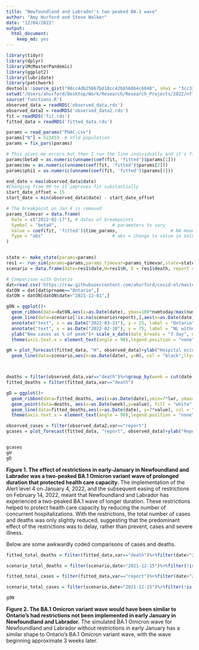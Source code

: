 ```yaml
---
title: "Newfoundland and Labrador's two-peaked BA.1 wave"
author: "Amy Hurford and Steve Walker"
date: "12/04/2022"
output: 
  html_document: 
    keep_md: yes
---
```


```r
library(tidyr)
library(dplyr)
library(McMasterPandemic)
library(ggplot2)
library(lubridate)
library(patchwork)
devtools::source_gist("98cc4db25867bd18cc42b6568b4c6848", sha1 = "3cc333562e")
setwd("/Users/ahurford/Desktop/Work/Research/Research_Projects/2022/nfld-macpan")
source('functions.R')
observed_data = readRDS('observed_data.rds')
observed_data2 = readRDS('observed_data2.rds')
fit = readRDS('fit.rds')
fitted_data = readRDS('fitted_data.rds')

params = read_params("PHAC.csv")
params["N"] = 522453  # nfld population
params = fix_pars(params)

# This gives me errors but then I run the line individually and it's fine
params$beta0 = as.numeric(unname(coef(fit, 'fitted')$params[1]))
params$mu = as.numeric(unname(coef(fit, 'fitted')$params[2]))
params$phi1 = as.numeric(unname(coef(fit, 'fitted')$params[3]))

end_date = max(observed_data$date)
#Changing from 90 to 15 improves fit substantially
start_date_offset = 15
start_date = min(observed_data$date) - start_date_offset

# The breakpoint on Jan 4 is removed
params_timevar = data.frame(
  Date = c("2022-02-17"), # dates of breakpoints
  Symbol = "beta0",                     # parameters to vary
  Value = coef(fit, 'fitted')$time_params,                    # NA means calibrate to data
  Type = "abs"                          # abs = change to value in Value col
)


state <- make_state(params=params)
res1 <- run_sim(params=params,params_timevar=params_timevar,state=state, start_date=start_date, end_date=end_date)
scenario = data.frame(date=res1$date,H=res1$H, D = res1$death, report = res1$report, cumRep = res1$cumRep)
```

```r
# Comparison with Ontario
dat=read.csv('https://raw.githubusercontent.com/ahurford/covid-nl/master/covid19-download.csv', fill=TRUE)
datON = dat[dat$prname=="Ontario",]
datON = datON[datON$date>"2021-12-01",]
```

```r
gON = ggplot()+
  geom_ribbon(data=datON,aes(x=as.Date(date), ymax=100*numtoday/max(numtoday), ymin=0), fill = "dodgerblue", alpha = 0.3)+
  geom_line(data=scenario[!is.na(scenario$report),],aes(x=as.Date(date), y=100*report/max(report)), col = "black",lty=1)+
  annotate("text", x = as.Date("2022-03-31"), y = 25, label = "Ontario", col="dodgerblue")+
  annotate("text", x = as.Date("2022-02-10"), y = 75, label = "NL without\nrestrictions")+
  ylab("New cases as % of peak")+ scale_x_date(date_breaks = "7 day", date_labels = "%d %b")+
  theme(axis.text.x = element_text(angle = 90),legend.position = "none")+xlab("")

gH = plot_forecast(fitted_data, "H", observed_data)+ylab("Hospital occupancy")+
  geom_line(data=scenario,aes(x=as.Date(date), y=H), col = "black",lty=1)



deaths = filter(observed_data,var=="death")%>%group_by(week = cut(date, "week")) %>% summarise(value = sum(value))
fitted_deaths = filter(fitted_data,var=="death")

gD = ggplot()+
  geom_ribbon(data=fitted_deaths, aes(x=as.Date(date),ymin=7*lwr, ymax=7*upr), alpha = 0.3, fill = "dodgerblue")+
  geom_point(data=deaths, aes(x=as.Date(week),y=value), fill = "white", pch=21)+
  geom_line(data=fitted_deaths,aes(x=as.Date(date), y=7*value), col = "dodgerblue")+ylab("deaths (weekly)")+ scale_x_date(date_breaks = "7 day", date_labels = "%d %b")+
  theme(axis.text.x = element_text(angle = 90),legend.position = "none")+xlab("")+geom_vline(xintercept = max(observed_data$date), col="grey", lty=2)+geom_line(data=scenario,aes(x=as.Date(date), y=7*D), col = "black", lty=1)

observed_cases = filter(observed_data2,var=="report")
gcases = plot_forecast(fitted_data, "report", observed_data)+ylab("Reported cases")+geom_point(data=observed_cases, aes(x=as.Date(date),y=value), col = "dodgerblue", alpha=0.3)+geom_line(data=scenario,aes(x=as.Date(date), y=report), col = "black",lty=1)



```

```r
gcases
gH
gD
```

**Figure 1. The effect of restrictions in early-January in Newfoundland and Labrador was a two-peaked BA.1 Omicron variant wave of prolonged duration that protected health care capacity.** The implementation of the Alert level 4 on January 4, 2022, and the subsequent easing of restrictions on February 14, 2022, meant that Newfoundland and Labrador has experienced a two-peaked BA.1 wave of longer duration. These restrictions helped to protect health care capacity by reducing the number of concurrent hospitalizations. With the restrictions, the total number of cases and deaths was only slightly reduced, suggesting that the predominant effect of the restrictions was to delay, rather than prevent, cases and severe illness.

Below are some awkwardly coded comparisons of cases and deaths.

```r
fitted_total_deaths = filter(fitted_data,var=="death")%>%filter(date>"2021-12-15")%>%filter(!is.na(value))%>%summarize(sum(value))

scenario_total_deaths = filter(scenario,date>"2021-12-15")%>%filter(!is.na(D))%>%summarize(sum(D))

fitted_total_cases = filter(fitted_data,var=="report")%>%filter(date>"2021-12-15")%>%filter(!is.na(value))%>%summarize(sum(value))

scenario_total_cases = filter(scenario,date>"2021-12-15")%>%filter(!is.na(report))%>%summarize(sum(report))
```

```r
gON
```

**Figure 2. The BA.1 Omicron variant wave would have been similar to Ontario's had restrictions not been implemented in early January in Newfoundland and Labrador.** The simulated BA.1 Omicron wave for Newfoundland and Labrador without restrictions in early January has a similar shape to Ontario's BA.1 Omicron variant wave, with the wave beginning approximate 3 weeks later.